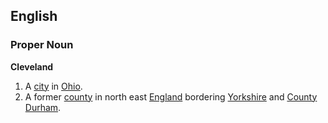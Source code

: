 ==English==
===Proper Noun===
'''Cleveland'''
{{wikipedia}}
#A [[city]] in [[Ohio]].
#A former [[county]] in north east [[England]] bordering [[Yorkshire]] and [[County Durham]].